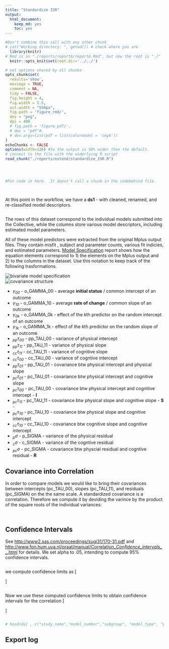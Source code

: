 ```yaml
---
title: "Standardize ISR"
output:
  html_document:
    keep_md: yes
    toc: yes
---
```



<!-- These two chunks should be added in the beginning of every .Rmd that you want to source an .R script -->


<!--  The 1st mandatory chunck  -->
<!--  Set the working directory to the repository's base directory -->
```r
#Don't combine this call with any other chunk 
# cat("Working directory: ", getwd()) # check where you are
  library(knitr)
# Rmd is in "./reports/reportA/reportA.Rmd", but now the root is "./"
  knitr::opts_knit$set(root.dir='../../') 
```

<!--  The 2nd mandatory chunck  -->
<!-- Set the report-wide options, and point to the external code file. -->
```r
# set options shared by all chunks
opts_chunk$set(
  results='show', 
  message = TRUE,
  comment = NA, 
  tidy = FALSE,
  fig.height = 4, 
  fig.width = 5.5, 
  out.width = "550px",
  fig.path = 'figure_rmd/',     
  dev = "png",
  dpi = 400
  # fig.path = 'figure_pdf/',     
  # dev = "pdf"#,
  # dev.args=list(pdf = list(colormodel = 'cmyk'))
)
echoChunks <- FALSE
options(width=120) #So the output is 50% wider than the default.
# connect to the file with the underlying R script  
read_chunk("./reports/extend/standardize_ISR.R") 
```





<!-- Load the sources.  Suppress the output when loading sources. --> 
```r
```

<!-- Load 'sourced' R files.  Suppress the output when loading packages. --> 
```r
```

<!-- Load any Global functions and variables declared in the R file.  Suppress the output. --> 
```r
```

<!-- Declare any global functions specific to a Rmd output.  Suppress the output. --> 
```r
#Put code in here.  It doesn't call a chunk in the codebehind file.
```

<!-- Load the datasets.   -->
```r
```

<!-- Tweak the datasets.   -->
```r
```

At this point in the workflow, we have a **ds1** - with cleaned, renamed, and re-classified model descriptors. 
<!-- Basic view.   -->
```r

```
The rows of this dataset correspond to the individual models submitted into the Collective, while the columns store various model descriptors, including estimated model parameters.   

All of these model predictors were extracted from the original Mplus output files. They contain misfit , subject and parameter counts, various fit indicies, and estimated parameters. [Model Specification](./reports/model_specification/README.md) report shows how the equation elements correspond to 1) the elements on the Mplus output and 2) to the columns in the dataset. Use this notation to keep track of the following trasformations.  
  

![bivariate model specification](../../libs/images/general_model_specification.png)    
![covariance structure](../../libs/images/specification_covariance_structure.png)

- *&gamma;<sub>00</sub>* - o_GAMMA_00 -  average **initial status** / common intercept of an outcome       
- *&gamma;<sub>10</sub>* - o_GAMMA_10 -  average **rate of change** / common slope of an outcome      
- *&gamma;<sub>0k</sub>* - o_GAMMA_0k -  effect of the *k*th predictor on the random intercept of an outcome  
- *&gamma;<sub>1k</sub>* - o_GAMMA_1k - effect of the *k*th predictor on the random slope of an outcome
- *<sub>pp</sub>&tau;<sub>00</sub>* - pp_TAU_00 - variance of physical intercept  
- *<sub>pp</sub>&tau;<sub>11</sub>* - pp_TAU_11 - variance of physical slope  
- *<sub>cc</sub>&tau;<sub>11</sub>* - cc_TAU_11 - variance of cognitive slope  
- *<sub>cc</sub>&tau;<sub>00</sub>* - cc_TAU_00 - variance of cogntive intercept     
- *<sub>pp</sub>&tau;<sub>01</sub>* - pp_TAU_01 - covariance btw physical intercept and physical slope  
- *<sub>pc</sub>&tau;<sub>01</sub>* - pc_TAU_01 - covariance btw physical intercept and cognitive slope   
- *<sub>pc</sub>&tau;<sub>00</sub>* - pc_TAU_00 - covariance btw physical intercept and cognitive intercept - **I**   
- *<sub>pc</sub>&tau;<sub>11</sub>* - pc_TAU_11 - covariance btw physical slope and cognitive slope  - **S**  - 
- *<sub>pc</sub>&tau;<sub>10</sub>* - pc_TAU_10 - covariance btw physical slope and cognitive intercept   
- *<sub>cc</sub>&tau;<sub>10</sub>* - cc_TAU_10 - covariance btw cognitive slope and cognitive intercept      
- *<sub>p</sub>&#963;</sub>* - p_SIGMA - variance of the physical residual   
- *<sub>c</sub>&#963;</sub>* - c_SIGMA - variance of the cogntive residual    
- *<sub>pc</sub>&#963;</sub>* - pc_SIGMA - covariance btw physcial residual and cogntive residual - **R** 

## Covariance into Correlation
In order to compare models we would like to bring their covariances between intercepts (pc_TAU_00), slopes (pc_TAU_11), and residuals (pc_SIGMA) on the the same scale. A standardized covariance is a correlation. Therefore we compute it by deviding the varince by the product of the square roots of the individual variances:
<!-- Basic view.   -->
```r
```


```r
```

## Confidence Intervals

See [http://www2.sas.com/proceedings/sugi31/170-31.pdf](http://www2.sas.com/proceedings/sugi31/170-31.pdf) and [http://www.fon.hum.uva.nl/praat/manual/Correlation__Confidence_intervals___.html](http://www.fon.hum.uva.nl/praat/manual/Correlation__Confidence_intervals___.html) for details.
We set alpha to .05, intending to compute 95% confidence intervals.   

```r
```

we compute confidence limits as
\[\begin{array}{l}
{\zeta _{low}} = {r} - {r_{(1 - \alpha /2)}}\sqrt {\frac{1}{{n - 3}}} \\
{\zeta _{high}} = {r} + {r_{(1 - \alpha /2)}}\sqrt {\frac{1}{{n - 3}}} 
\end{array}\]  

```r
```

Now we use these computed confidence limits to obtain confidence intervals for the correlation
\[\begin{array}{l}
{r_{low}} = \tanh ({\zeta _{low}}) = \frac{{\exp (2{\zeta _{low}}) - 1}}{{\exp (2{\zeta _{low}}) + 1}}\\
{r_{high}} = \tanh ({\zeta _{high}}) = \frac{{\exp (2{\zeta _{high}}) - 1}}{{\exp (2{\zeta _{high}}) + 1}}
\end{array}\]

```r
```


```r
# head(ds[ , c("study_name","model_number","subgroup", "model_type", "physical_measure","cognitive_measure")], 30)
```

## Export log
```r
```







